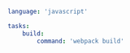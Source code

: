 ```yaml title="<project>/moon.yml" {4,5}
language: 'javascript'

tasks:
	build:
		command: 'webpack build'
```
